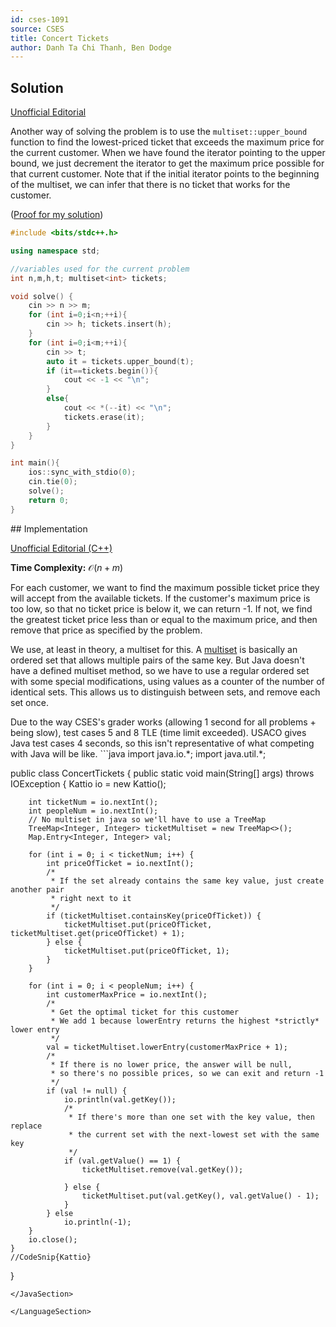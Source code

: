 ```yaml
---
id: cses-1091
source: CSES
title: Concert Tickets
author: Danh Ta Chi Thanh, Ben Dodge
---
```


<LanguageSection>
	
<CPPSection>

## Solution

[Unofficial Editorial](https://codeforces.com/blog/entry/83295)

Another way of solving the problem is to use the `multiset::upper_bound`
function to find the lowest-priced ticket that exceeds the maximum price for the
current customer. When we have found the iterator pointing to the upper bound,
we just decrement the iterator to get the maximum price possible for that
current customer. Note that if the initial iterator points to the beginning of
the multiset, we can infer that there is no ticket that works for the customer.

([Proof for my solution](https://stackoverflow.com/questions/9989731/algorithm-function-for-finding-last-item-less-than-or-equal-to-like-lower-bou/9989773#9989773))

```cpp
#include <bits/stdc++.h>

using namespace std;

//variables used for the current problem
int n,m,h,t; multiset<int> tickets;

void solve() {
	cin >> n >> m;
	for (int i=0;i<n;++i){
		cin >> h; tickets.insert(h);
	}
	for (int i=0;i<m;++i){
		cin >> t;
		auto it = tickets.upper_bound(t);
		if (it==tickets.begin()){
			cout << -1 << "\n";
		}
		else{
			cout << *(--it) << "\n";
			tickets.erase(it);
		}
	}
}

int main(){
	ios::sync_with_stdio(0);
	cin.tie(0);
	solve();
	return 0;
}
```

</CPPSection>

<JavaSection>
## Implementation

[Unofficial Editorial (C++)](https://codeforces.com/blog/entry/83295)

**Time Complexity:** $\mathcal{O}(n+ m)$

For each customer, we want to find the maximum possible ticket price they will
accept from the available tickets. If the customer's maximum price is too low,
so that no ticket price is below it, we can return -1. If not, we find the
greatest ticket price less than or equal to the maximum price, and then remove
that price as specified by the problem.

We use, at least in theory, a multiset for this. A
[multiset](https://en.wikipedia.org/wiki/Multiset) is basically an ordered set
that allows multiple pairs of the same key. But Java doesn't have a defined
multiset method, so we have to use a regular ordered set with some special
modifications, using values as a counter of the number of identical sets. This
allows us to distinguish between sets, and remove each set once.

<Warning>
Due to the way CSES's grader works (allowing 1 second for all problems + being slow), test cases 5 and 8 TLE (time limit exceeded). USACO gives Java test cases 4 seconds, so this isn't representative of what competing with Java will be like. 
</Warning>
```java
import java.io.*;
import java.util.*;

public class ConcertTickets {
	public static void main(String[] args) throws IOException {
		Kattio io = new Kattio();

		int ticketNum = io.nextInt();
		int peopleNum = io.nextInt();
		// No multiset in java so we'll have to use a TreeMap
		TreeMap<Integer, Integer> ticketMultiset = new TreeMap<>();
		Map.Entry<Integer, Integer> val;

		for (int i = 0; i < ticketNum; i++) {
			int priceOfTicket = io.nextInt();
			/*
			 * If the set already contains the same key value, just create another pair 
			 * right next to it
			 */
			if (ticketMultiset.containsKey(priceOfTicket)) {
				ticketMultiset.put(priceOfTicket, ticketMultiset.get(priceOfTicket) + 1);
			} else {
				ticketMultiset.put(priceOfTicket, 1);
			}
		}

		for (int i = 0; i < peopleNum; i++) {
			int customerMaxPrice = io.nextInt();
			/*
			 * Get the optimal ticket for this customer 
			 * We add 1 because lowerEntry returns the highest *strictly* lower entry
			 */
			val = ticketMultiset.lowerEntry(customerMaxPrice + 1); 
			/*
			 * If there is no lower price, the answer will be null, 
			 * so there's no possible prices, so we can exit and return -1
			 */
			if (val != null) {
				io.println(val.getKey());
				/*
				 * If there's more than one set with the key value, then replace
				 * the current set with the next-lowest set with the same key 
				 */
				if (val.getValue() == 1) {
					ticketMultiset.remove(val.getKey());

				} else {
					ticketMultiset.put(val.getKey(), val.getValue() - 1);
				}
			} else
				io.println(-1);
		}
		io.close();
	}
	//CodeSnip{Kattio}
}
```
</JavaSection>

</LanguageSection>
